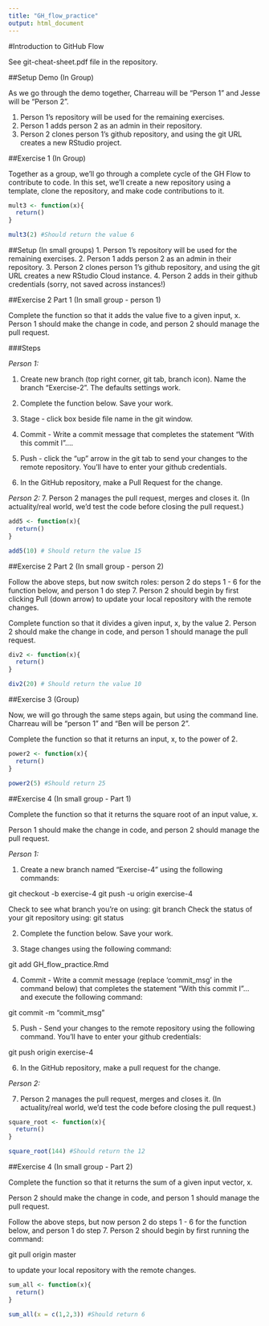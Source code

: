 ```yaml
---
title: "GH_flow_practice"
output: html_document
---
```


#Introduction to GitHub Flow

See git-cheat-sheet.pdf file in the repository.

##Setup Demo (In Group)

As we go through the demo together, Charreau will be "Person 1" and Jesse will be "Person 2".

1. Person 1's repository will be used for the remaining exercises. 
2. Person 1 adds person 2 as an admin in their repository.
3. Person 2 clones person 1's github repository, and using the git URL creates a new RStudio project.


##Exercise 1 (In Group)

Together as a group, we'll go through a complete cycle of the GH Flow to contribute to code. In this set, we'll create a new repository using a template, clone the repository, and make code contributions to it. 

```r
mult3 <- function(x){
  return()
}

mult3(2) #Should return the value 6
```

##Setup (In small groups)
1. Person 1's repository will be used for the remaining exercises. 
2. Person 1 adds person 2 as an admin in their repository.
3. Person 2 clones person 1's github repository, and using the git URL creates a new RStudio Cloud instance.
4. Person 2 adds in their github credentials (sorry, not saved across instances!)

##Exercise 2 Part 1 (In small group - person 1)

Complete the function so that it adds the value five to a given input, x.
Person 1 should make the change in code, and person 2 should manage the pull request.

###Steps

*Person 1:*

1. Create new branch (top right corner, git tab, branch icon). Name the branch "Exercise-2". The defaults settings work.

2. Complete the function below. Save your work.

3. Stage - click box beside file name in the git window.

4. Commit - Write a commit message that completes the statement "With this commit I"....

5. Push - click the "up" arrow in the git tab to send your changes to the remote repository. You'll have to enter your github credentials. 

6. In the GitHub repository, make a Pull Request for the change.

*Person 2:*
7. Person 2 manages the pull request, merges and closes it. (In actuality/real world, we'd test the code before closing the pull request.)

```r
add5 <- function(x){
  return()
}

add5(10) # Should return the value 15
```

##Exercise 2 Part 2 (In small group - person 2)

Follow the above steps, but now switch roles: person 2 do steps 1 - 6 for the function below, and person 1 do step 7.  Person 2 should begin by first clicking Pull (down arrow) to update your local repository with the remote changes.

Complete function so that it divides a given input, x, by the value 2.
Person 2 should make the change in code, and person 1 should manage the pull request.

```r

div2 <- function(x){
  return()
}

div2(20) # Should return the value 10
```

##Exercise 3 (Group)

Now, we will go through the same steps again, but using the command line. Charreau will be "person 1" and "Ben will be person 2". 

Complete the function so that it returns an input, x, to the power of 2. 

```r
power2 <- function(x){
  return()
}

power2(5) #Should return 25
```

##Exercise 4 (In small group - Part 1)

Complete the function so that it returns the square root of an input value, x.

Person 1 should make the change in code, and person 2 should manage the pull request.

*Person 1:*

1. Create a new branch named "Exercise-4" using the following commands:

git checkout -b exercise-4 
git push -u origin exercise-4

Check to see what branch you're on using: git branch
Check the status of your git repository using: git status

2. Complete the function below. Save your work.

3. Stage changes using the following command:

git add GH_flow_practice.Rmd

4. Commit - Write a commit message (replace 'commit_msg' in the command below) that completes the statement "With this commit I"... and execute the following command:

git commit -m "commit_msg"

5. Push - Send your changes to the remote repository using the following command.  You'll have to enter your github credentials:

git push origin exercise-4

6. In the GitHub repository, make a pull request for the change.

*Person 2:*

7. Person 2 manages the pull request, merges and closes it. (In actuality/real world, we'd test the code before closing the pull request.)


```r
square_root <- function(x){
  return()
}

square_root(144) #Should return the 12
```

##Exercise 4 (In small group - Part 2)

Complete the function so that it returns the sum of a given input vector, x.

Person 2 should make the change in code, and person 1 should manage the pull request.

Follow the above steps, but now person 2 do steps 1 - 6 for the function below, and person 1 do step 7.  Person 2 should begin by first running the command:

git pull origin master

to update your local repository with the remote changes.

```r
sum_all <- function(x){
  return()
}

sum_all(x = c(1,2,3)) #Should return 6
```
